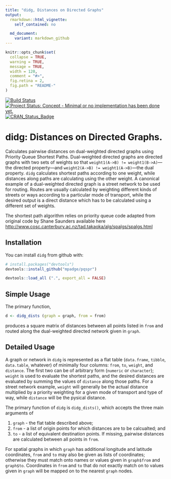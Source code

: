 ```yaml
---
title: "didg, Distances on Directed Graphs"
output:
  rmarkdown::html_vignette:
    self_contained: no

  md_document:
    variant: markdown_github
---
```


<!-- README.md is generated from README.Rmd. Please edit that file -->

```r
knitr::opts_chunk$set(
  collapse = TRUE,
  warning = TRUE,
  message = TRUE,
  width = 120,
  comment = "#>",
  fig.retina = 2,
  fig.path = "README-"
)
```

[![Build Status](https://travis-ci.org/mpadge/pqspr.svg)](https://travis-ci.org/mpadge/pqspr) 
[![Project Status: Concept - Minimal or no implementation has been done yet.](http://www.repostatus.org/badges/0.1.0/concept.svg)](http://www.repostatus.org/#concept)
[![CRAN_Status_Badge](http://www.r-pkg.org/badges/version/pqspr)](http://cran.r-project.org/web/packages/pqspr) 

# didg: Distances on Directed Graphs.

Calculates pairwise distances on dual-weighted directed graphs using Priority
Queue Shortest Paths. Dual-weighted directed graphs are directed graphs with two
sets of weights so that `weight1(A->B) != weight1(B->A)`---the directed
property---and `weight2(A->B) != weight1(A->B)`---the dual property. `didg`
calculates shortest paths according to one weight, while distances along paths
are calculating using the other weight. A canonical example of a dual-weighted
directed graph is a street network to be used for routing. Routes are usually
calculated by weighting different kinds of streets or ways according to a
particular mode of transport, while the desired output is a direct distance
which has to be calculated using a different set of weights.

The shortest path algorithm relies on priority queue code adapted from original
code by Shane Saunders available here
[http://www.cosc.canterbury.ac.nz/tad.takaoka/alg/spalgs/spalgs.html](http://www.cosc.canterbury.ac.nz/tad.takaoka/alg/spalgs/spalgs.html)

## Installation

You can install `didg` from github with:

```r
# install.packages("devtools")
devtools::install_github("mpadge/pqspr")
```
```r
devtools::load_all (".", export_all = FALSE)
```

## Simple Usage

The primary function,
```r
d <- didg_dists (graph = graph, from = from)
```
produces a square matrix of distances between all points listed in `from` and
routed along the dual-weighted directed network given in `graph`.

## Detailed Usage

A graph or network in `didg` is represented as a flat table
(`data.frame`, `tibble`, `data.table`, whatever) of minimally four columns:
`from`, `to`, `weight`, and `distance`. The first two can be of arbitrary form
(`numeric` or `character`); `weight` is used to evaluate the shortest paths, and
the desired distances are evaluated by summing the values of `distance` along
those paths. For a street network example, `weight` will generally be the actual
distance multiplied by a priority weighting for a given mode of transport and
type of way, while `distance` will be the pysical distance.

The primary function of `didg` is `didg_dists()`, which accepts the three main
arguments of

1. `graph` - the flat table described above;
2. `from` - a list of origin points for which distances are to be calcualted; and
3. `to` - a list of equivalent destination points. If missing, pairwise
   distances are calculated between all points in `from`.

For spatial graphs in which `graph` has additional longitude and latitude
coordinates, `from` and `to` may also be given as lists of coordinates;
otherwise they must match onto names or values given in `graph$from` and
`graph$to`. Coordinates in `from` and `to` that do not exactly match on to
values given in `graph` will be mapped on to the nearest `graph` nodes.
